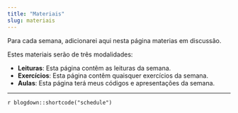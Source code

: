 ```yaml
---
title: "Materiais"
slug: materiais
---
```


Para cada semana, adicionarei aqui nesta página materias em discussão. 

Estes materiais serão de três modalidades:

- <i class="fas fa-book-reader"></i> **Leituras**: Esta página contêm as leituras da semana. 
- <i class="fas fa-laptop-code"></i> **Exercícios**: Esta página contêm quaisquer exercícios da semana. 
- <i class="fas fa-chalkboard-teacher"></i>  **Aulas**: Esta página terá meus códigos e apresentações da semana. 

---

`r blogdown::shortcode("schedule")`
